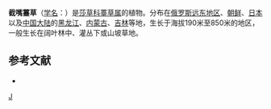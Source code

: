 {{Speciesbox 
| genus = Carex
| species = nervata
| authority = Franch. et Sav.
}}
'''截嘴薹草'''（[[学名|学名]]：{{lang|la|''Carex nervata''}}）是[[莎草科|莎草科]][[薹草属|薹草属]]的植物。分布在[[俄罗斯远东地区|俄罗斯远东地区]]、[[朝鲜|朝鲜]]、[[日本|日本]]以及[[中国大陆|中国大陆]]的[[黑龙江|黑龙江]]、[[内蒙古|内蒙古]]、[[吉林|吉林]]等地，生长于海拔190米至850米的地区，一般生长在阔叶林中、灌丛下或山坡草地。

== 参考文献 ==
<div class="references-small">
* {{FRPS|截嘴薹草}}
</div>
{{Taxonbar|from=Q11075116}}

{{DEFAULTSORT:Carex nervata}}
[[Category:薹草属|J]]
